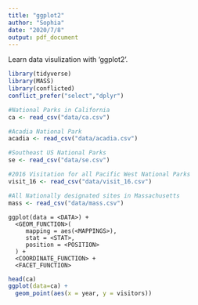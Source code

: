 ```yaml
---
title: "ggplot2"
author: "Sophia"
date: "2020/7/8"
output: pdf_document
---
```

Learn data visulization with 'ggplot2'.
```r
library(tidyverse)
library(MASS)
library(conflicted)
conflict_prefer("select","dplyr")

```

```r
#National Parks in California
ca <- read_csv("data/ca.csv") 

#Acadia National Park
acadia <- read_csv("data/acadia.csv")

#Southeast US National Parks
se <- read_csv("data/se.csv")

#2016 Visitation for all Pacific West National Parks
visit_16 <- read_csv("data/visit_16.csv")

#All Nationally designated sites in Massachusetts
mass <- read_csv("data/mass.csv")
```

```
ggplot(data = <DATA>) + 
  <GEOM_FUNCTION>(
     mapping = aes(<MAPPINGS>),
     stat = <STAT>, 
     position = <POSITION>
  ) +
  <COORDINATE_FUNCTION> +
  <FACET_FUNCTION>
```
```r
head(ca)
ggplot(data=ca) +
  geom_point(aes(x = year, y = visitors))
```

